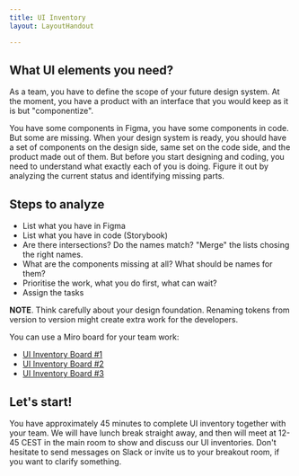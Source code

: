 ```yaml
---
title: UI Inventory
layout: LayoutHandout

---
```





## What UI elements you need?

As a team, you have to define the scope of your future design system.
At the moment, you have a product with an interface that you would
keep as it is but "componentize".

You have some components in Figma, you have some components in code.
But some are missing. When your design system is ready, you should
have a set of components on the design side, same set on the code side,
and the product made out of them. But before you start designing and
coding, you need to understand what exactly each of you is doing. Figure
it out by analyzing the current status and identifying missing parts.

## Steps to analyze

* List what you have in Figma
* List what you have in code (Storybook)
* Are there intersections? Do the names match? "Merge" the lists chosing the right names.
* What are the components missing at all? What should be names for them?
* Prioritise the work, what you do first, what can wait?
* Assign the tasks

**NOTE**. Think carefully about your design foundation. Renaming tokens from
version to version might create extra work for the developers.

You can use a Miro board for your team work:

* [UI Inventory Board #1](https://miro.com/app/board/o9J_lz9221E=/)
* [UI Inventory Board #2](https://miro.com/app/board/o9J_lz922wA=/)
* [UI Inventory Board #3](https://miro.com/app/board/o9J_lz9-IM4=/)

## Let's start!

You have approximately 45 minutes to complete UI inventory together with your team. We will have lunch break straight away, and then will meet at 12-45 CEST in the main room to show and discuss our UI inventories. Don't hesitate to send messages on Slack or invite us to your breakout room, if you want to clarify something.